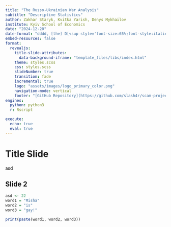 ```yaml
---
title: "The Russo-Ukrainian War Analysis"
subtitle: "Descriptive Statistics"
author: Zakhar Staryk, Kvitka Yarish, Denys Mykhailov
institute: Kyiv School of Economics
date: "2024-12-20"
date-format: "dddd, [the] D[<sup style='font-size:65%;font-style:italic;'>th</sup>] [of] MMMM, YYYY"
embed-resources: false
format:
  revealjs:
    title-slide-attributes: 
      data-background-iframe: "template_files/libs/index.html"
    theme: styles.scss
    css: styles.scss
    slideNumber: true
    transition: fade
    incremental: true
    logo: "assets/images/logo_primary_color.png"
    navigation-mode: vertical
    footer: "[GitHub Repository](https://github.com/slash4r/scam-project)"
engines:
  python: python3
  r: Rscript

execute:
  echo: true
  eval: true
---
```



# Title Slide {background-iframe="template_files/libs/index.html"}

asd

## Slide 2
```r
asd <- 22
word1 = "Misha"
word2 = "is"
word3 = "gay!"

print(paste(word1, word2, word3))
```